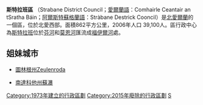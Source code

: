 {{NI_district |
  district_name = Strabane District |
  alt_name      = Comhairle Ceantair an tSratha Báin<br />Stràbane Destrick Cooncil|
  district_map  = [[File:NorthernIrelandStrabaneBorough.png|File:NorthernIrelandStrabaneBorough.png]] |
  area_rank     = 4th |
  district_area = [[1_E8_m²|862]] |
  district_HQ   = [[Strabane|Strabane]] |
  district_iso  = GB-STB |
  district_ons  = 95J |
<!-- Fetch dynamic statistics from Template:PopLookupNI -->
  protestant_pc = 33.3% |
  catholic_pc   = 66.2% |
  web_address   = http://www.strabanedc.org.uk |
  district_MPs  = [[Pat_Doherty|Pat Doherty]] |
}}
'''斯特拉班區''' （Strabane District Council；[[愛爾蘭語|愛爾蘭語]]：Comhairle Ceantair an tSratha Báin；[[阿爾斯特蘇格蘭語|阿爾斯特蘇格蘭語]]：Stràbane Destrick Cooncil）是[[北愛爾蘭|北愛爾蘭]]的一個區，位於北愛西部。面積862平方公里，2006年人口 39,100人。區行政中心為[[斯特拉班|斯特拉班]]位於[[芬河|芬河]]和[[莫恩河|莫恩河]]匯流成[[福伊爾河|福伊爾河]]處。

== 姐妹城市 ==
* {{GER}}[[圖林根州|圖林根州]]Zeulenroda
* {{USA}}[[南達科他州|南達科他州]][[蘇瀑|蘇瀑]]

[[Category:1973年建立的行政區劃|Category:1973年建立的行政區劃]]
[[Category:2015年廢除的行政區劃|Category:2015年廢除的行政區劃]]
[[Category:北爱尔兰行政区划史|S]]